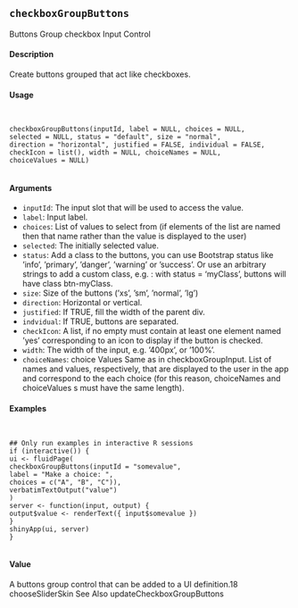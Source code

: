 
## ``checkboxGroupButtons``
Buttons Group checkbox Input Control

#### Description

Create buttons grouped that act like checkboxes.

#### Usage
<pre><code>

checkboxGroupButtons(inputId, label = NULL, choices = NULL,
selected = NULL, status = "default", size = "normal",
direction = "horizontal", justified = FALSE, individual = FALSE,
checkIcon = list(), width = NULL, choiceNames = NULL,
choiceValues = NULL)

</code></pre>
#### Arguments

* ``inputId``:   The input slot that will be used to access the value.
* ``label  ``: Input label.
* ``choices``:  List of values to select from (if elements of the list are named then that name rather than the value is displayed to the user)
* ``selected``:  The initially selected value.
* ``status``:  Add a class to the buttons, you can use Bootstrap status like ’info’, ’primary’, ’danger’, ’warning’ or ’success’. Or use an arbitrary strings to add a custom class, e.g. : with status = 'myClass', buttons will have class btn-myClass.
* ``size ``:  Size of the buttons (’xs’, ’sm’, ’normal’, ’lg’)
* ``direction ``:  Horizontal or vertical.
* ``justified ``:   If TRUE, fill the width of the parent div.
* ``indvidual``:   If TRUE, buttons are separated.
* ``checkIcon``:  A list, if no empty must contain at least one element named ’yes’ corresponding to an icon to display if the button is checked.
* ``width``: The width of the input, e.g. ’400px’, or ’100%’.
* ``choiceNames``:  choice Values
Same as in checkboxGroupInput. List of names and values, respectively, that are displayed to the user in the app and correspond to the each choice (for this reason, choiceNames and choiceValues s must have the same length).


#### Examples
<pre><code>

## Only run examples in interactive R sessions
if (interactive()) {
ui <- fluidPage(
checkboxGroupButtons(inputId = "somevalue",
label = "Make a choice: ",
choices = c("A", "B", "C")),
verbatimTextOutput("value")
)
server <- function(input, output) {
output$value <- renderText({ input$somevalue })
}
shinyApp(ui, server)
}

</code></pre>

#### Value

A buttons group control that can be added to a UI definition.18
chooseSliderSkin
See Also
updateCheckboxGroupButtons
